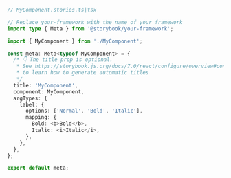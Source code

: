 ```ts
// MyComponent.stories.ts|tsx

// Replace your-framework with the name of your framework
import type { Meta } from '@storybook/your-framework';

import { MyComponent } from './MyComponent';

const meta: Meta<typeof MyComponent> = {
  /* 👇 The title prop is optional.
   * See https://storybook.js.org/docs/7.0/react/configure/overview#configure-story-loading
   * to learn how to generate automatic titles
   */
  title: 'MyComponent',
  component: MyComponent,
  argTypes: {
    label: {
      options: ['Normal', 'Bold', 'Italic'],
      mapping: {
        Bold: <b>Bold</b>,
        Italic: <i>Italic</i>,
      },
    },
  },
};

export default meta;
```
